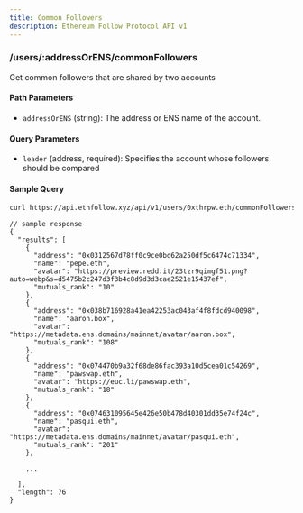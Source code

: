 ```yaml
---
title: Common Followers
description: Ethereum Follow Protocol API v1
---
```


### /users/\:addressOrENS/commonFollowers

Get common followers that are shared by two accounts 

#### Path Parameters
- `addressOrENS` (string): The address or ENS name of the account.

#### Query Parameters
- `leader` (address, required): Specifies the account whose followers should be compared 

#### Sample Query
```sh
curl https://api.ethfollow.xyz/api/v1/users/0xthrpw.eth/commonFollowers?leader=0x0312567d78ff0c9ce0bd62a250df5c6474c71334
```

```jsonc
// sample response
{
  "results": [
    {
      "address": "0x0312567d78ff0c9ce0bd62a250df5c6474c71334",
      "name": "pepe.eth",
      "avatar": "https://preview.redd.it/23tzr9qimgf51.png?auto=webp&s=d5475b2c247d3f3b4c8d9d3d3cae2521e15437ef",
      "mutuals_rank": "10"
    },
    {
      "address": "0x038b716928a41ea42253ac043af4f8fdcd940098",
      "name": "aaron.box",
      "avatar": "https://metadata.ens.domains/mainnet/avatar/aaron.box",
      "mutuals_rank": "108"
    },
    {
      "address": "0x074470b9a32f68de86fac393a10d5cea01c54269",
      "name": "pawswap.eth",
      "avatar": "https://euc.li/pawswap.eth",
      "mutuals_rank": "18"
    },
    {
      "address": "0x074631095645e426e50b478d40301dd35e74f24c",
      "name": "pasqui.eth",
      "avatar": "https://metadata.ens.domains/mainnet/avatar/pasqui.eth",
      "mutuals_rank": "201"
    },

    ...

  ],
  "length": 76
}
```